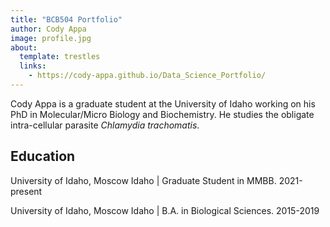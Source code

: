 ```yaml
---
title: "BCB504 Portfolio"
author: Cody Appa
image: profile.jpg
about:
  template: trestles
  links: 
    - https://cody-appa.github.io/Data_Science_Portfolio/
---
```


Cody Appa is a graduate student at the University of Idaho working on his PhD in Molecular/Micro Biology and Biochemistry. He studies the obligate intra-cellular parasite *Chlamydia trachomatis*.

## Education

University of Idaho, Moscow Idaho |
Graduate Student in MMBB. 2021-present

University of Idaho, Moscow Idaho |
B.A. in Biological Sciences. 2015-2019
